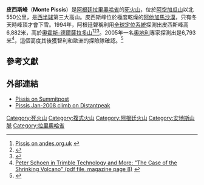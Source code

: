 {{Infobox mountain
| Name = 皮西斯峰
| Elevation = 6,793米
| Prominence = 2,138米
| Location = {{flag|Argentina}}[[拉里奧哈省_(阿根廷)|拉里奧哈省]]
| Range = [[安第斯山脈|安第斯山脈]]
| Coordinates = {{coord|27|45|16.6588|S|68|47|55.8749|W|type:mountain_region:AR|display=inline,title}}
| Type = [[層狀火山|層狀火山]]
| pushpin_map = Argentina
| pushpin_map_caption = 皮西斯峰的位置
| latd=27 |latm=45 |lats=16.6588 |latNS=S
| longd=68 |longm=47 |longs=55.8749 |longEW=W
}}

'''皮西斯峰'''（'''Monte Pissis'''）是[[阿根廷|阿根廷]][[拉里奧哈省_(阿根廷)|拉里奧哈省]]的[[死火山|死火山]]，位於[[阿空加瓜山|阿空加瓜山]]以北550公里，是[[西半球|西半球]]第三大高山。皮西斯峰位於極度乾燥的[[阿他加馬沙漠|阿他加馬沙漠]]，只有冬天時峰頂才會下雪。1994年，阿根廷聲稱利用[[全球定位系統|全球定位系統]]探測出皮西斯峰高6,882米，高於[[奧霍斯-德爾薩拉多山|奧霍斯-德爾薩拉多山]]<ref name="andes.org">[http://www.andes.org.uk/andes-information-files/6000m-peaks.htm Pissis on andes.org.uk] {{webarchive|url=https://web.archive.org/web/20090716050935/http://www.andes.org.uk/andes-information-files/6000m-peaks.htm |date=2009-07-16 }}</ref><ref name="peakbagger">{{Cite web |url=http://www.peakbagger.com/peak.aspx?pid=8578 |title=Pissis on peakbagger.com |access-date=2010-04-13 |archive-date=2006-11-08 |archive-url=https://web.archive.org/web/20061108093306/http://www.peakbagger.com/peak.aspx?pid=8578 |dead-url=no }}</ref><ref name="peaklist">{{Cite web |url=http://www.peaklist.org/WWsurveys/SA/ojos.html |title=Survey info on peaklist.org |access-date=2010-04-13 |archive-date=2006-05-17 |archive-url=https://web.archive.org/web/20060517121300/http://www.peaklist.org/WWsurveys/SA/ojos.html |dead-url=no }}</ref>。2005年一名[[奧地利|奧地利]]專家探測出是6,793米<ref>[http://www.mapping-gis.de/files/file/Technology&more012008English.pdf Peter Schoen in Trimble Technology and More: "The Case of the Shrinking Volcano" (pdf file, magazine page 8)] {{webarchive|url=https://web.archive.org/web/20111004110830/http://www.mapping-gis.de/files/file/Technology%26more012008English.pdf |date=2011-10-04 }}</ref>，這個高度其後獲智利和歐洲的探險隊確認。<ref>{{Cite web |url=http://andesinternacional.blogspot.com/2007/05/phillipe-reuter-el-ojos-del-salado-es.html |title=Phillipe Reuter: "El Ojos del Salado es 100 metros más alto que el Pissis" |accessdate=2010-04-13 |archive-date=2011-07-08 |archive-url=https://web.archive.org/web/20110708023118/http://andesinternacional.blogspot.com/2007/05/phillipe-reuter-el-ojos-del-salado-es.html |dead-url=no }}</ref>

== 參考文獻 ==
{{reflist}}

== 外部連結 ==
* [http://www.summitpost.org/show/mountain_link.pl/mountain_id/2320 Pissis on Summitpost] {{Wayback|url=http://www.summitpost.org/show/mountain_link.pl/mountain_id/2320 |date=20060202091724 }}
* [https://web.archive.org/web/20110216051819/http://distantpeak.com/cms/story/194/monte-pissis Pissis Jan-2008 climb on Distantpeak]

{{DEFAULTSORT:Pissia}}
[[Category:死火山|Category:死火山]]
[[Category:複式火山|Category:複式火山]]
[[Category:阿根廷火山|Category:阿根廷火山]]
[[Category:安地斯山脈|Category:安地斯山脈]]
[[Category:拉里奧哈省|Category:拉里奧哈省]]